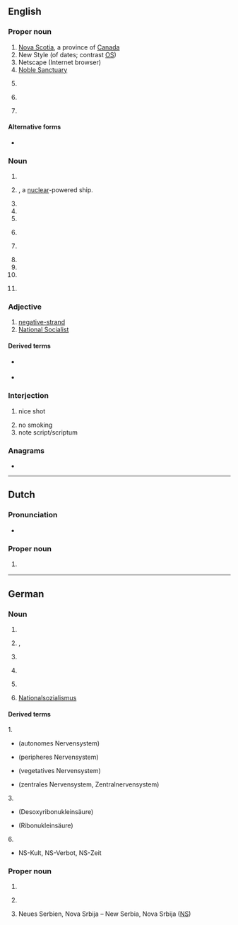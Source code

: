 {{also|Appendix:Variations of "ns"}}
==English==

===Proper noun===
{{en-proper noun}}

# [[Nova Scotia]], a province of [[Canada]]
# New Style (of dates; contrast [[OS]])
# Netscape (Internet browser)
# [[Noble Sanctuary]]
# {{lb|en|rail}} {{w|Norfolk Southern Railway|Norfolk Southern (Railroad)}}
# {{lb|en|rail}} {{initialism of|en|{{l|nl|Nederlands|Nederlandse}} {{l|nl|spoorweg|Spoorwegen}}}} {{gloss|Dutch Railways}}
# {{lb|en|Malaysia}} {{initialism of|en|Negeri Sembilan|nodot=1}}

====Alternative forms====
* {{l|en|N.S.}} {{q|Nova Scotia|New Style}}

===Noun===
{{head|en|noun}}

# {{initialism of|en|nervous system}}
# {{initialism of|en|nuclear ship|nodot=1}}, a [[nuclear]]-powered ship.
# {{initialism of|en|native speaker}}
# {{initialism of|en|neutron star}}
# {{initialism of|en|neutral spirit|gloss=alcohol}}
# {{lb|en|Ireland|usually as part of a name}} {{initialism of|en|[[w:National school|National School]]}}
# {{lb|en|informal}} {{initialism of|en|w:NATO state}}
# {{initialism of|en|no show}}
# {{initialism of|en|namespace}}
# {{initialism of|en|{{w|Nintendo Switch}}}}
# {{lb|en|politics, Internet slang}} {{initialism of|en|National Socialism|nodot=1}}

===Adjective===
{{head|en|adjective}}

# [[negative-strand]]
# [[National Socialist]]

====Derived terms====
{{sense|negative-strand}}
* {{l|en|NNS}} {{gloss|[[nonsegmented]] [[negative]]-[[strand]]}}
* {{l|en|NS RNA virus}} {{gloss|[[negative-strand RNA virus]]}}

===Interjection===
{{en-interj}}

# {{lb|en|video games|first-person shooters}} nice shot
# no smoking
# note script/scriptum

===Anagrams===
* {{anagrams|en|a=ns|S/N|SN|Sn|sn}}

----

==Dutch==

===Pronunciation===
* {{audio|nl|Nl-NS.ogg|audio}}

===Proper noun===
{{head|nl|proper noun}}

# {{lb|nl|rail transport}} {{initialism of|nl|{{w|Nederlandse Spoorwegen}}||Dutch railway company}}

----

==German==

===Noun===
{{head|de|noun}}

# {{abbreviation of|de|[[Nervensystem]]||nervous system ([[NS#English|NS]])}}
# {{abbreviation of|de|[[Nachsatz]]}}, {{abbreviation of|de|[[Nachschrift]]}}
# {{abbreviation of|de|[[Nukleinsäure]]}}
# {{abbreviation of|de|[[Nebensatz]]}} {{q|contrast ''[[Hauptsatz]]'', [[HS]]}}
# {{lb|de|mathematics}} {{abbreviation of|de|[[Nullstelle]]}}
# [[Nationalsozialismus]]

====Derived terms====
1.
* {{l|de|ANS}} (autonomes Nervensystem)
* {{l|de|PNS}} (peripheres Nervensystem)
* {{l|de|VNS}} (vegetatives Nervensystem)
* {{l|de|ZNS}} (zentrales Nervensystem, Zentralnervensystem)
3.
* {{l|de|DNS}} (Desoxyribonukleinsäure)
* {{l|de|RNS}} (Ribonukleinsäure)
6.
* NS-Kult, NS-Verbot, NS-Zeit<!-- less common: NS-Paranoia, NS-Schuldkult -->

===Proper noun===
{{head|de|proper noun}}

# {{abbreviation of|de|[[Niederschlesien]]||[[Lower Silesia]]}}
# {{lb|de|now|informal}} {{abbreviation of|de|[[Niedersachsen]]||[[Lower Saxony]]}} {{q|compare the official abbreviation [[NI]]}}
# Neues Serbien, Nova Srbija – New Serbia, Nova Srbija ([[NS#English|NS]])